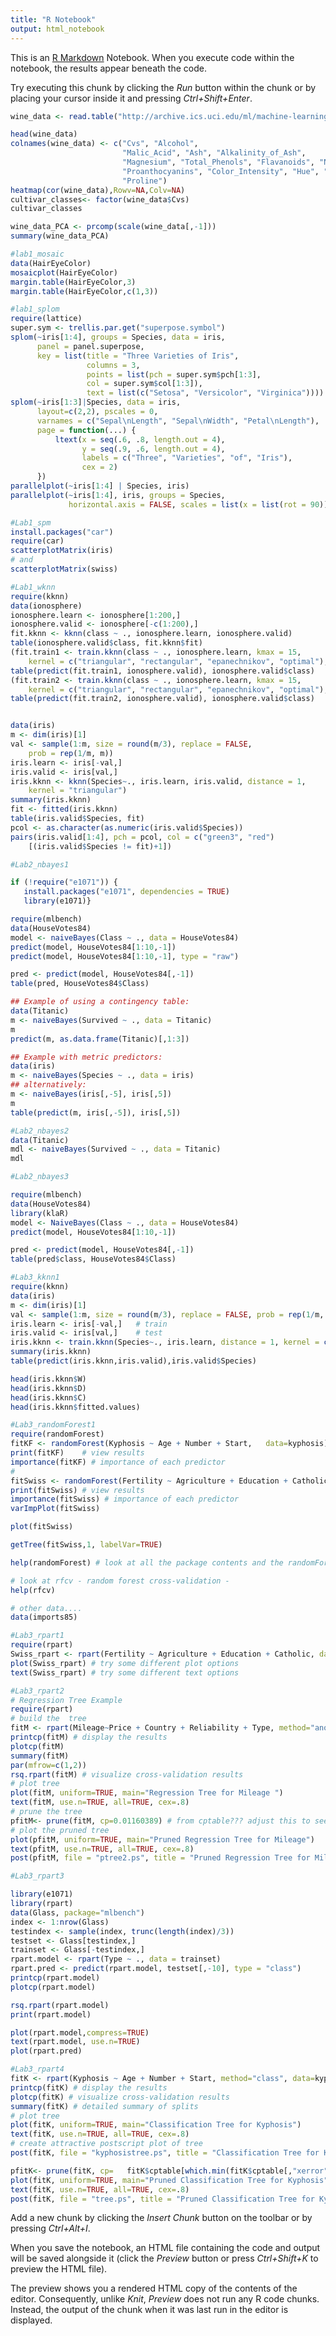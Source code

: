 ---
title: "R Notebook"
output: html_notebook
---

This is an [R Markdown](http://rmarkdown.rstudio.com) Notebook. When you execute code within the notebook, the results appear beneath the code. 

Try executing this chunk by clicking the *Run* button within the chunk or by placing your cursor inside it and pressing *Ctrl+Shift+Enter*. 

```{r}
wine_data <- read.table("http://archive.ics.uci.edu/ml/machine-learning-databases/wine/wine.data", sep = ",")

head(wine_data)
colnames(wine_data) <- c("Cvs", "Alcohol", 
                         "Malic_Acid", "Ash", "Alkalinity_of_Ash", 
                         "Magnesium", "Total_Phenols", "Flavanoids", "NonFlavanoid_Phenols",
                         "Proanthocyanins", "Color_Intensity", "Hue", "OD280/OD315_of_Diluted_Wine", 
                         "Proline")
heatmap(cor(wine_data),Rowv=NA,Colv=NA)
cultivar_classes<- factor(wine_data$Cvs)
cultivar_classes

wine_data_PCA <- prcomp(scale(wine_data[,-1]))
summary(wine_data_PCA)
```
```{r}
#lab1_mosaic
data(HairEyeColor)
mosaicplot(HairEyeColor)
margin.table(HairEyeColor,3)
margin.table(HairEyeColor,c(1,3))

#lab1_splom
require(lattice)
super.sym <- trellis.par.get("superpose.symbol")
splom(~iris[1:4], groups = Species, data = iris,
      panel = panel.superpose,
      key = list(title = "Three Varieties of Iris",
                 columns = 3, 
                 points = list(pch = super.sym$pch[1:3],
                 col = super.sym$col[1:3]),
                 text = list(c("Setosa", "Versicolor", "Virginica"))))
splom(~iris[1:3]|Species, data = iris, 
      layout=c(2,2), pscales = 0,
      varnames = c("Sepal\nLength", "Sepal\nWidth", "Petal\nLength"),
      page = function(...) {
          ltext(x = seq(.6, .8, length.out = 4), 
                y = seq(.9, .6, length.out = 4), 
                labels = c("Three", "Varieties", "of", "Iris"),
                cex = 2)
      })
parallelplot(~iris[1:4] | Species, iris) 
parallelplot(~iris[1:4], iris, groups = Species,
             horizontal.axis = FALSE, scales = list(x = list(rot = 90)))

#Lab1_spm
install.packages("car")
require(car)
scatterplotMatrix(iris)
# and
scatterplotMatrix(swiss)

#Lab1_wknn
require(kknn)
data(ionosphere)
ionosphere.learn <- ionosphere[1:200,]
ionosphere.valid <- ionosphere[-c(1:200),]
fit.kknn <- kknn(class ~ ., ionosphere.learn, ionosphere.valid)
table(ionosphere.valid$class, fit.kknn$fit)
(fit.train1 <- train.kknn(class ~ ., ionosphere.learn, kmax = 15, 
	kernel = c("triangular", "rectangular", "epanechnikov", "optimal"), distance = 1))
table(predict(fit.train1, ionosphere.valid), ionosphere.valid$class)
(fit.train2 <- train.kknn(class ~ ., ionosphere.learn, kmax = 15, 
	kernel = c("triangular", "rectangular", "epanechnikov", "optimal"), distance = 2))
table(predict(fit.train2, ionosphere.valid), ionosphere.valid$class)


data(iris)
m <- dim(iris)[1]
val <- sample(1:m, size = round(m/3), replace = FALSE, 
	prob = rep(1/m, m)) 
iris.learn <- iris[-val,]
iris.valid <- iris[val,]
iris.kknn <- kknn(Species~., iris.learn, iris.valid, distance = 1,
	kernel = "triangular")
summary(iris.kknn)
fit <- fitted(iris.kknn)
table(iris.valid$Species, fit)
pcol <- as.character(as.numeric(iris.valid$Species))
pairs(iris.valid[1:4], pch = pcol, col = c("green3", "red")
	[(iris.valid$Species != fit)+1])

#Lab2_nbayes1

if (!require("e1071")) {
   install.packages("e1071", dependencies = TRUE)
   library(e1071)}

require(mlbench)
data(HouseVotes84)
model <- naiveBayes(Class ~ ., data = HouseVotes84)
predict(model, HouseVotes84[1:10,-1])
predict(model, HouseVotes84[1:10,-1], type = "raw")

pred <- predict(model, HouseVotes84[,-1])
table(pred, HouseVotes84$Class)

## Example of using a contingency table:
data(Titanic)
m <- naiveBayes(Survived ~ ., data = Titanic)
m
predict(m, as.data.frame(Titanic)[,1:3])

## Example with metric predictors:
data(iris)
m <- naiveBayes(Species ~ ., data = iris)
## alternatively:
m <- naiveBayes(iris[,-5], iris[,5])
m
table(predict(m, iris[,-5]), iris[,5])

#Lab2_nbayes2
data(Titanic)
mdl <- naiveBayes(Survived ~ ., data = Titanic)
mdl

#Lab2_nbayes3

require(mlbench)
data(HouseVotes84)
library(klaR)
model <- NaiveBayes(Class ~ ., data = HouseVotes84)
predict(model, HouseVotes84[1:10,-1])

pred <- predict(model, HouseVotes84[,-1])
table(pred$class, HouseVotes84$Class)

#Lab3_kknn1
require(kknn)
data(iris)
m <- dim(iris)[1]
val <- sample(1:m, size = round(m/3), replace = FALSE, prob = rep(1/m, m)) 
iris.learn <- iris[-val,] 	# train
iris.valid <- iris[val,]	# test
iris.kknn <- train.kknn(Species~., iris.learn, distance = 1, kernel = c("triangular", "epanechnikov", "biweight", "triweight", "cos", "inv", "gaussian", "rank", "optimal") )
summary(iris.kknn)
table(predict(iris.kknn,iris.valid),iris.valid$Species)

head(iris.kknn$W)
head(iris.kknn$D)
head(iris.kknn$C)
head(iris.kknn$fitted.values)

#Lab3_randomForest1
require(randomForest)
fitKF <- randomForest(Kyphosis ~ Age + Number + Start,   data=kyphosis)
print(fitKF) 	# view results
importance(fitKF) # importance of each predictor
#
fitSwiss <- randomForest(Fertility ~ Agriculture + Education + Catholic, data = swiss)
print(fitSwiss) # view results
importance(fitSwiss) # importance of each predictor
varImpPlot(fitSwiss)

plot(fitSwiss)

getTree(fitSwiss,1, labelVar=TRUE)

help(randomForest) # look at all the package contents and the randomForest method options

# look at rfcv - random forest cross-validation - 
help(rfcv)

# other data....
data(imports85)

#Lab3_rpart1
require(rpart)
Swiss_rpart <- rpart(Fertility ~ Agriculture + Education + Catholic, data = swiss)
plot(Swiss_rpart) # try some different plot options
text(Swiss_rpart) # try some different text options

#Lab3_rpart2
# Regression Tree Example
require(rpart)
# build the  tree
fitM <- rpart(Mileage~Price + Country + Reliability + Type, method="anova", data=cu.summary)
printcp(fitM) # display the results
plotcp(fitM)
summary(fitM)
par(mfrow=c(1,2)) 
rsq.rpart(fitM) # visualize cross-validation results
# plot tree
plot(fitM, uniform=TRUE, main="Regression Tree for Mileage ")
text(fitM, use.n=TRUE, all=TRUE, cex=.8)
# prune the tree
pfitM<- prune(fitM, cp=0.01160389) # from cptable??? adjust this to see the effect
# plot the pruned tree
plot(pfitM, uniform=TRUE, main="Pruned Regression Tree for Mileage")
text(pfitM, use.n=TRUE, all=TRUE, cex=.8)
post(pfitM, file = "ptree2.ps", title = "Pruned Regression Tree for Mileage")

#Lab3_rpart3

library(e1071)
library(rpart)
data(Glass, package="mlbench")
index <- 1:nrow(Glass)
testindex <- sample(index, trunc(length(index)/3))
testset <- Glass[testindex,]
trainset <- Glass[-testindex,]
rpart.model <- rpart(Type ~ ., data = trainset)
rpart.pred <- predict(rpart.model, testset[,-10], type = "class")
printcp(rpart.model)
plotcp(rpart.model)

rsq.rpart(rpart.model)
print(rpart.model)

plot(rpart.model,compress=TRUE)
text(rpart.model, use.n=TRUE)
plot(rpart.pred)

#Lab3_rpart4
fitK <- rpart(Kyphosis ~ Age + Number + Start, method="class", data=kyphosis)
printcp(fitK) # display the results
plotcp(fitK) # visualize cross-validation results
summary(fitK) # detailed summary of splits
# plot tree
plot(fitK, uniform=TRUE, main="Classification Tree for Kyphosis")
text(fitK, use.n=TRUE, all=TRUE, cex=.8)
# create attractive postscript plot of tree
post(fitK, file = "kyphosistree.ps", title = "Classification Tree for Kyphosis") # might need to convert to PDF (distill)

pfitK<- prune(fitK, cp=   fitK$cptable[which.min(fitK$cptable[,"xerror"]),"CP"])
plot(fitK, uniform=TRUE, main="Pruned Classification Tree for Kyphosis")
text(fitK, use.n=TRUE, all=TRUE, cex=.8)
post(fitK, file = "tree.ps", title = "Pruned Classification Tree for Kyphosis")

```

Add a new chunk by clicking the *Insert Chunk* button on the toolbar or by pressing *Ctrl+Alt+I*.

When you save the notebook, an HTML file containing the code and output will be saved alongside it (click the *Preview* button or press *Ctrl+Shift+K* to preview the HTML file).

The preview shows you a rendered HTML copy of the contents of the editor. Consequently, unlike *Knit*, *Preview* does not run any R code chunks. Instead, the output of the chunk when it was last run in the editor is displayed.
